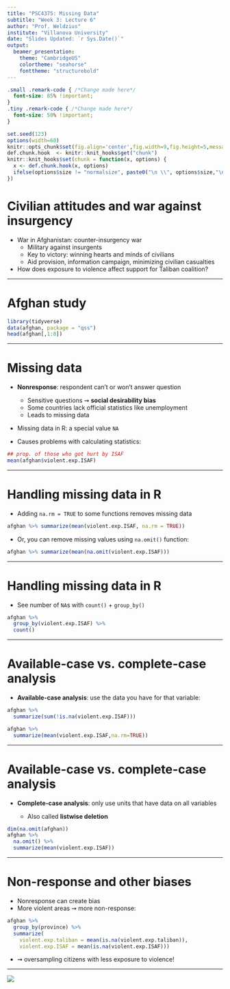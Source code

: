 ```yaml
---
title: "PSC4375: Missing Data"
subtitle: "Week 3: Lecture 6"
author: "Prof. Weldzius"
institute: "Villanova University"
date: "Slides Updated: `r Sys.Date()`"
output:
  beamer_presentation:
    theme: "CambridgeUS"
    colortheme: "seahorse"
    fonttheme: "structurebold"
---
```


```css
.small .remark-code { /*Change made here*/
  font-size: 85% !important;
}
.tiny .remark-code { /*Change made here*/
  font-size: 50% !important;
}
```

```r
set.seed(123)
options(width=60)
knitr::opts_chunk$set(fig.align='center',fig.width=9,fig.height=5,message=F,warning=F)
def.chunk.hook  <- knitr::knit_hooks$get("chunk")
knitr::knit_hooks$set(chunk = function(x, options) {
  x <- def.chunk.hook(x, options)
  ifelse(options$size != "normalsize", paste0("\n \\", options$size,"\n\n", x, "\n\n \\normalsize"), x)
})
```

# Civilian attitudes and war against insurgency

  - War in Afghanistan: counter-insurgency war \pause 
    - Military against insurgents
    - Key to victory: winning hearts and minds of civilians
    - Aid provision, information campaign, minimizing civilian casualties \pause 
    
  - How does exposure to violence affect support for Taliban coalition? \pause 

\begin{center}
\includegraphics[width=.5\textwidth]{figs/afghan_map.png}
\end{center}
---

# Afghan study

\footnotesize
```r
library(tidyverse)
data(afghan, package = "qss")
head(afghan[,1:8])
```

---

# Missing data

  - **Nonresponse**: respondent can't or won't answer question \pause 
  
    - Sensitive questions $\rightsquigarrow$ **social desirability bias** \pause 
    - Some countries lack official statistics like unemployment \pause 
    - Leads to missing data \pause 
    
  - Missing data in R: a special value `NA`
  - Causes problems with calculating statistics:
  
```r
## prop. of those who got hurt by ISAF
mean(afghan$violent.exp.ISAF)
```
  
    
---

# Handling missing data in R

  - Adding `na.rm = TRUE` to some functions removes missing data 


```r
afghan %>% summarize(mean(violent.exp.ISAF, na.rm = TRUE))
```
\pause 

  - Or, you can remove missing values using `na.omit()` function:
  
```r
afghan %>% summarize(mean(na.omit(violent.exp.ISAF)))
```

---

# Handling missing data in R

  - See number of `NA`s with `count()` + `group_by()`


```r
afghan %>%
  group_by(violent.exp.ISAF) %>%
  count()
```
  
---

# Available-case vs. complete-case analysis

  - **Available-case analysis**: use the data you have for that variable:
  
```r
afghan %>%
  summarize(sum(!is.na(violent.exp.ISAF)))
```

\pause 

```r
afghan %>%
  summarize(mean(violent.exp.ISAF,na.rm=TRUE))
```
---

# Available-case vs. complete-case analysis

  - **Complete-case analysis**: only use units that have data on all variables 
  
    - Also called **listwise deletion** \pause
    
```r
dim(na.omit(afghan))
afghan %>%
  na.omit() %>%
  summarize(mean(violent.exp.ISAF))
```
    
---

# Non-response and other biases

  - Nonresponse can create bias \pause 
  - More violent areas $\rightsquigarrow$ more non-response:  \pause 
  
\footnotesize  
```r
afghan %>%
  group_by(province) %>%
  summarize(
    violent.exp.taliban = mean(is.na(violent.exp.taliban)),
    violent.exp.ISAF = mean(is.na(violent.exp.ISAF)))
```

\normalsize \pause 

  - $\rightsquigarrow$ oversampling citizens with less exposure to violence!

---

\centering
![](/Users/rweldziu/Downloads/fa68e3779d01c484994e9580c3a9893b11597ea9446f8d5baf4ad1a800a2f504_1.jpg)
